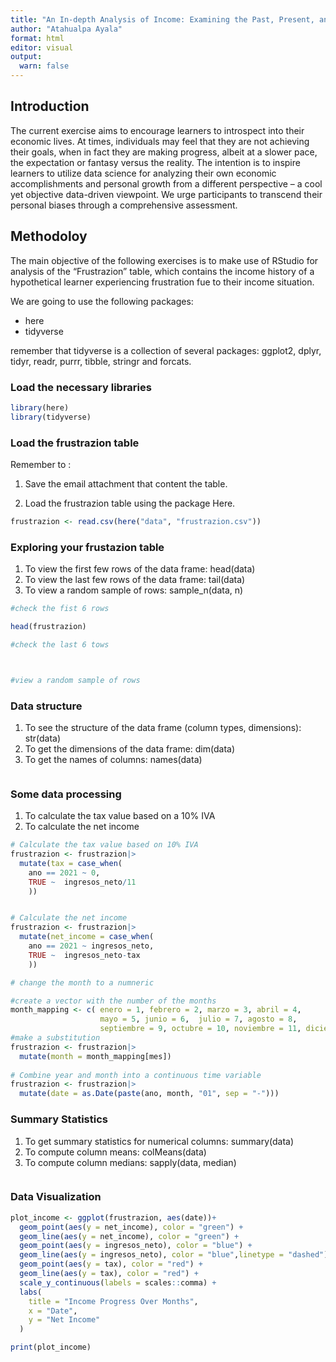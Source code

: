 ```yaml
---
title: "An In-depth Analysis of Income: Examining the Past, Present, and Future Scenarios"
author: "Atahualpa Ayala"
format: html
editor: visual
output:
  warn: false
---
```


## Introduction

The current exercise aims to encourage learners to introspect into their economic lives. At times, individuals may feel that they are not achieving their goals, when in fact they are making progress, albeit at a slower pace, the expectation or fantasy versus the reality. The intention is to inspire learners to utilize data science for analyzing their own economic accomplishments and personal growth from a different perspective -- a cool yet objective data-driven viewpoint. We urge participants to transcend their personal biases through a comprehensive assessment.

## Methodoloy

The main objective of the following exercises is to make use of RStudio for analysis of the "Frustrazion" table, which contains the income history of a hypothetical learner experiencing frustration fue to their income situation.

We are going to use the following packages:

-   here
-   tidyverse

remember that tidyverse is a collection of several packages: ggplot2, dplyr, tidyr, readr, purrr, tibble, stringr and forcats.

### Load the necessary libraries

```r
library(here)
library(tidyverse)
```

### Load the frustrazion table

Remember to :

1.  Save the email attachment that content the table.

2.  Load the frustrazion table using the package Here.

```r
frustrazion <- read.csv(here("data", "frustrazion.csv"))
```

### Exploring your frustazion table

1.  To view the first few rows of the data frame: head(data)
2.  To view the last few rows of the data frame: tail(data)
3.  To view a random sample of rows: sample_n(data, n)

```r
#check the fist 6 rows 

head(frustrazion)

#check the last 6 tows 



#view a random sample of rows


```

### Data structure

1. To see the structure of the data frame (column types, dimensions): str(data)
2. To get the dimensions of the data frame: dim(data)
3. To get the names of columns: names(data)

```r

```

### Some data processing
1. To calculate the tax value based on a 10% IVA 
2. To calculate the net income

```r
# Calculate the tax value based on 10% IVA
frustrazion <- frustrazion|>
  mutate(tax = case_when(
    ano == 2021 ~ 0,
    TRUE ~  ingresos_neto/11
    ))


# Calculate the net income
frustrazion <- frustrazion|>
  mutate(net_income = case_when(
    ano == 2021 ~ ingresos_neto,
    TRUE ~  ingresos_neto-tax
    ))

# change the month to a numneric

#create a vector with the number of the months
month_mapping <- c( enero = 1, febrero = 2, marzo = 3, abril = 4, 
                    mayo = 5, junio = 6,  julio = 7, agosto = 8, 
                    septiembre = 9, octubre = 10, noviembre = 11, diciembre = 12)
#make a substitution
frustrazion <- frustrazion|>
  mutate(month = month_mapping[mes])
  
# Combine year and month into a continuous time variable
frustrazion <- frustrazion|>  
  mutate(date = as.Date(paste(ano, month, "01", sep = "-")))

```



### Summary Statistics
1. To get summary statistics for numerical columns: summary(data)
2. To compute column means: colMeans(data)
3. To compute column medians: sapply(data, median)

```r

```

### Data Visualization

```r
plot_income <- ggplot(frustrazion, aes(date))+
  geom_point(aes(y = net_income), color = "green") +
  geom_line(aes(y = net_income), color = "green") +
  geom_point(aes(y = ingresos_neto), color = "blue") +
  geom_line(aes(y = ingresos_neto), color = "blue",linetype = "dashed") +
  geom_point(aes(y = tax), color = "red") +
  geom_line(aes(y = tax), color = "red") +
  scale_y_continuous(labels = scales::comma) +
  labs(
    title = "Income Progress Over Months",
    x = "Date",
    y = "Net Income"
  )

print(plot_income)
```


